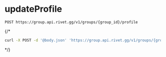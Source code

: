 # updateProfile
```
POST https://group.api.rivet.gg/v1/groups/{group_id}/profile
```


{/*<RequestExample>
```bash curl
curl -X POST -d '@body.json' 'https://group.api.rivet.gg/v1/groups/{group_id}/profile'
```
</RequestExample>*/}
